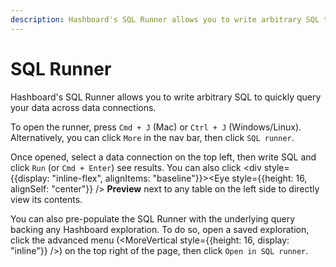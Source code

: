 ```yaml
---
description: Hashboard's SQL Runner allows you to write arbitrary SQL to quickly query your data across sources.
---
```



# SQL Runner

Hashboard's SQL Runner allows you to write arbitrary SQL to quickly query your data across data connections.

To open the runner, press `Cmd + J` (Mac) or `Ctrl + J` (Windows/Linux). Alternatively, you can click `More` in the nav bar, then click `SQL runner`.

Once opened, select a data connection on the top left, then write SQL and click `Run` (or `Cmd + Enter`) see results. You can also click <div style={{display: "inline-flex", alignItems: "baseline"}}><Eye style={{height: 16, alignSelf: "center"}} /> <strong>Preview</strong></div> next to any table on the left side to directly view its contents.

You can also pre-populate the SQL Runner with the underlying query backing any Hashboard exploration. To do so, open a saved exploration, click the advanced menu (<MoreVertical style={{height: 16, display: "inline"}} />) on the top right of the page, then click `Open in SQL runner`.